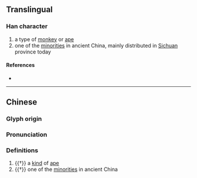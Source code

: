 {{character info}}
==Translingual==

===Han character===
{{Han char|rn=94|rad=犬|as=17|sn=20|four=40232|canj=KHYRV|ids=⿰犭襄}}

# a type of [[monkey]] or [[ape]]
# one of the [[minorities]] in ancient China, mainly distributed in [[Sichuan]] province today

====References====
* {{Han ref|kx=0721.120|dkj=20789|dj=1133.100|hdz=21378.090|uh=737D|ud=29565|bh=F46D|bd=62573}}

----

==Chinese==
{{zh-forms}}

===Glyph origin===
{{Han etym}}

===Pronunciation===
{{zh-pron
|m=ráng
|c=yeung4
|mc=y
|oc=y
|cat=n
}}

===Definitions===
{{zh-hanzi}}

# {{†}} a [[kind]] of [[ape]]
# {{†}} one of the [[minorities]] in ancient China